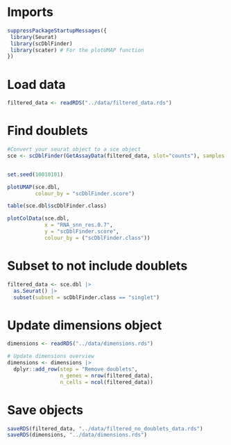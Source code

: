 # Imports
```r
suppressPackageStartupMessages({
 library(Seurat)
 library(scDblFinder)
 library(scater) # For the plotUMAP function
})
```

# Load data
```r
filtered_data <- readRDS("../data/filtered_data.rds")
```

# Find doublets
```r
#Convert your seurat object to a sce object
sce <- scDblFinder(GetAssayData(filtered_data, slot="counts"), samples = filtered_data@meta.data$donor_id, clusters=Idents(filtered_data))


set.seed(10010101)

plotUMAP(sce.dbl,
         colour_by = "scDblFinder.score")

table(sce.dbl$scDblFinder.class)

plotColData(sce.dbl,
            x = "RNA_snn_res.0.7",
            y = "scDblFinder.score",
            colour_by = ("scDblFinder.class"))
```

# Subset to not include doublets
```r
filtered_data <- sce.dbl |>
  as.Seurat() |>
  subset(subset = scDblFinder.class == "singlet")
```

# Update dimensions object
```r
dimensions <- readRDS("../data/dimensions.rds")

# Update dimensions overview
dimensions <- dimensions |>
  dplyr::add_row(step = "Remove doublets",
                 n_genes = nrow(filtered_data),
                 n_cells = ncol(filtered_data))
```

# Save objects
```r
saveRDS(filtered_data, "../data/filtered_no_doublets_data.rds")
saveRDS(dimensions, "../data/dimensions.rds")
```

